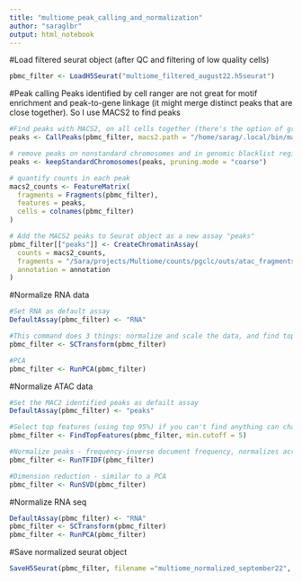 ---
title: "multiome_peak_calling_and_normalization"
author: "saraglbr"
output: html_notebook
---

#Load filtered seurat object (after QC and filtering of low quality cells)
```{r}
pbmc_filter <- LoadH5Seurat("multiome_filtered_august22.h5seurat")
```


#Peak calling
Peaks identified by cell ranger are not great for motif enrichment and peak-to-gene linkage (it might merge distinct peaks that are close together). So I use MACS2 to find peaks 

```{r}
#Find peaks with MACS2, on all cells together (there's the option of grouping cells to find specific cells, could be run later once cell populations ahve been identified)
peaks <- CallPeaks(pbmc_filter, macs2.path = "/home/sarag/.local/bin/macs2")

# remove peaks on nonstandard chromosomes and in genomic blacklist regions
peaks <- keepStandardChromosomes(peaks, pruning.mode = "coarse")

# quantify counts in each peak
macs2_counts <- FeatureMatrix(
  fragments = Fragments(pbmc_filter),
  features = peaks,
  cells = colnames(pbmc_filter)
)

# Add the MACS2 peaks to Seurat object as a new assay "peaks" 
pbmc_filter[["peaks"]] <- CreateChromatinAssay(
  counts = macs2_counts,
  fragments = "/Sara/projects/Multiome/counts/pgclc/outs/atac_fragments.tsv.gz",
  annotation = annotation
)
```


#Normalize RNA data 
```{r}
#Set RNA as default assay
DefaultAssay(pbmc_filter) <- "RNA"

#This command does 3 things: normalize and scale the data, and find top variable features 
pbmc_filter <- SCTransform(pbmc_filter)

#PCA
pbmc_filter <- RunPCA(pbmc_filter)

```

#Normalize ATAC data
```{r}
#Set the MAC2 identified peaks as defailt assay
DefaultAssay(pbmc_filter) <- "peaks"

#Select top features (using top 95%) if you can't find anything can change to be more selective 
pbmc_filter <- FindTopFeatures(pbmc_filter, min.cutoff = 5)

#Normalize peaks - frequency-inverse document frequency, normalizes across cells and across peaks 
pbmc_filter <- RunTFIDF(pbmc_filter)

#Dimension reduction - similar to a PCA
pbmc_filter <- RunSVD(pbmc_filter)
```

#Normalize RNA seq
```{r}
DefaultAssay(pbmc_filter) <- "RNA"
pbmc_filter <- SCTransform(pbmc_filter)
pbmc_filter <- RunPCA(pbmc_filter)
```

#Save normalized seurat object 
```{r}
SaveH5Seurat(pbmc_filter, filename ="multiome_normalized_september22", overwrite = TRUE)
```

